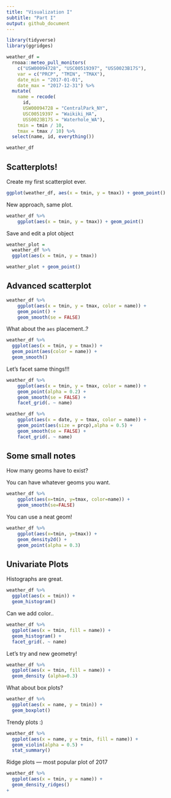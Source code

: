 ```yaml
---
title: "Visualization I"
subtitle: "Part I"
output: github_document
---
```


```r
library(tidyverse)
library(ggridges)
```

```r
weather_df = 
  rnoaa::meteo_pull_monitors(
    c("USW00094728", "USC00519397", "USS0023B17S"),
    var = c("PRCP", "TMIN", "TMAX"), 
    date_min = "2017-01-01",
    date_max = "2017-12-31") %>%
  mutate(
    name = recode(
      id, 
      USW00094728 = "CentralPark_NY", 
      USC00519397 = "Waikiki_HA",
      USS0023B17S = "Waterhole_WA"),
    tmin = tmin / 10,
    tmax = tmax / 10) %>%
  select(name, id, everything())

weather_df
```


## Scatterplots!

Create my first scatterplot ever. 

```r
ggplot(weather_df, aes(x = tmin, y = tmax)) + geom_point()
```

New approach, same plot. 

```r
weather_df %>% 
    ggplot(aes(x = tmin, y = tmax)) + geom_point()
```

Save and edit a plot object

```r
weather_plot =
  weather_df %>% 
  ggplot(aes(x = tmin, y = tmax)) 

weather_plot + geom_point()
```


## Advanced scatterplot

```r
weather_df %>% 
    ggplot(aes(x = tmin, y = tmax, color = name)) + 
    geom_point() +
    geom_smooth(se = FALSE) 
```

What about the `aes` placement..?

```r
weather_df %>% 
  ggplot(aes(x = tmin, y = tmax)) +
  geom_point(aes(color = name)) +
  geom_smooth()
```

Let's facet same things!!!

```r
weather_df %>% 
    ggplot(aes(x = tmin, y = tmax, color = name)) + 
    geom_point(alpha = 0.2) +
    geom_smooth(se = FALSE) +
    facet_grid(. ~ name)
```

```r
weather_df %>% 
    ggplot(aes(x = date, y = tmax, color = name)) +
    geom_point(aes(size = prcp),alpha = 0.5) + 
    geom_smooth(se = FALSE) +
    facet_grid(. ~ name)
```


## Some small notes 

How many geoms have to exist?

You can have whatever geoms you want. 

```r
weather_df %>% 
    ggplot(aes(x=tmin, y=tmax, color=name)) +
    geom_smooth(se=FALSE)
```

You can use a neat geom!

```r
weather_df %>% 
    ggplot(aes(x=tmin, y=tmax)) +
    geom_density2d() +
    geom_point(alpha = 0.3)
```


## Univariate Plots 

Histographs are great. 

```r
weather_df %>% 
  ggplot(aes(x = tmin)) +
  geom_histogram()
```

Can we add color..

```r
weather_df %>% 
  ggplot(aes(x = tmin, fill = name)) +
  geom_histogram() +
  facet_grid(. ~ name)
```

Let's try and new geometry!

```r
weather_df %>% 
  ggplot(aes(x = tmin, fill = name)) +
  geom_density (alpha=0.3)
```


What about box plots?

```r
weather_df %>% 
  ggplot(aes(x = name, y = tmin)) +
  geom_boxplot()
```

Trendy plots :)

```r
weather_df %>% 
  ggplot(aes(x = name, y = tmin, fill = name)) +
  geom_violin(alpha = 0.5) +
  stat_summary()
```


Ridge plots --- most popular plot of 2017 

```r
weather_df %>% 
  ggplot(aes(x = tmin, y = name)) +
  geom_density_ridges()
+

```


















